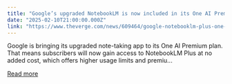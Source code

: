 ```yaml
---
title: "Google’s upgraded NotebookLM is now included in its One AI Premium plan"
date: "2025-02-10T21:00:00.000Z"
link: "https://www.theverge.com/news/609464/google-notebooklm-plus-one-ai-premium-subscription"
---
```


Google is bringing its upgraded note-taking app to its One AI Premium plan. That means subscribers will now gain access to NotebookLM Plus at no added cost, which offers higher usage limits and premiu...

[Read more](https://www.theverge.com/news/609464/google-notebooklm-plus-one-ai-premium-subscription)
